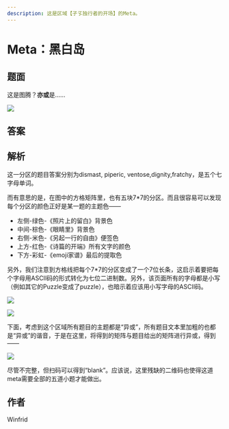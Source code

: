 ```yaml
---
description: 这是区域【孑孓独行者的开场】的Meta。
---
```


# Meta：黑白岛

## 题面

这是图腾？**亦或**是……

![](./06-meta-hei-bai-dao.assets/image_1.webp)

## 答案

## 解析

这一分区的题目答案分别为dismast, piperic, ventose,dignity,fratchy，是五个七字母单词。

而有意思的是，在图中的方格矩阵里，也有五块7\*7的分区。而且很容易可以发现每个分区的颜色正好是某一题的主题色——

- 左侧-绿色-《照片上的留白》背景色
- 中间-棕色-《眼睛里》背景色
- 右侧-米色-《另起一行的自由》便签色
- 上方-红色-《诗篇的开端》所有文字的颜色
- 下方-彩虹-《emoji家谱》最后的提取色

另外，我们注意到方格线把每个7\*7的分区变成了一个7位长条，这启示着要把每个字母用ASCII码的形式转化为七位二进制数。另外，该页面所有的字母都是小写（例如其它的Puzzle变成了puzzle），也暗示着应该用小写字母的ASCII码。

![](./06-meta-hei-bai-dao.assets/image_2.webp)

![](./06-meta-hei-bai-dao.assets/image_3.webp)

下面，考虑到这个区域所有题目的主题都是“异或”，所有题目文本里加粗的也都是“异或”的谐音，于是在这里，将得到的矩阵与题目给出的矩阵进行异或，得到——

![](./06-meta-hei-bai-dao.assets/image_4.webp)

尽管不完整，但扫码可以得到“blank”。应该说，这里残缺的二维码也使得这道meta需要全部的五道小题才能做出。

## 作者

Winfrid
